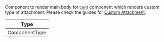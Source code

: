 Component to render main body for [`Card`](../../../../ui-components/message/card.mdx) component which renders custom type of attachment.
Please check the guides for [Custom Attachment](../../../../ui-cookbook/custom-attachments.mdx).

| Type          |
| ------------- |
| ComponentType |
